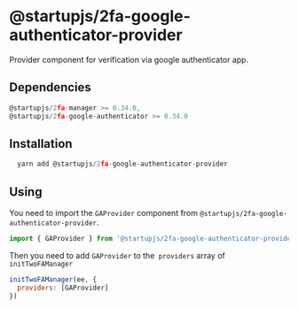 # @startupjs/2fa-google-authenticator-provider

Provider component for verification via google authenticator app.

## Dependencies

```js
@startupjs/2fa-manager >= 0.34.0,
@startupjs/2fa-google-authenticator >= 0.34.0
```

## Installation

```js
  yarn add @startupjs/2fa-google-authenticator-provider
```

## Using

You need to import the `GAProvider` component from `@startupjs/2fa-google-authenticator-provider`.

```js
import { GAProvider } from '@startupjs/2fa-google-authenticator-provider'
```

Then you need to add `GAProvider` to the` providers` array of `initTwoFAManager`

```js
initTwoFAManager(ee, {
  providers: [GAProvider]
})
```
